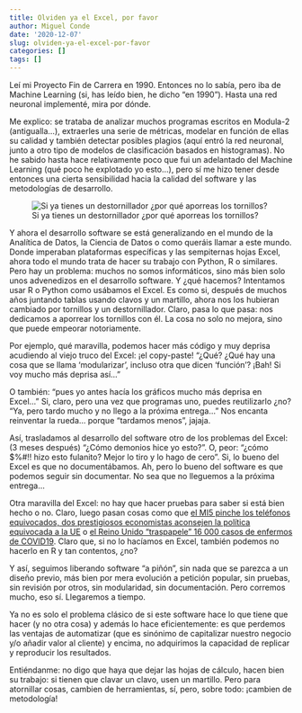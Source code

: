 ```yaml
---
title: Olviden ya el Excel, por favor
author: Miguel Conde
date: '2020-12-07'
slug: olviden-ya-el-excel-por-favor
categories: []
tags: []
---
```


Leí mi Proyecto Fin de Carrera en 1990. Entonces no lo sabía, pero iba de Machine Learning (si, has leído bien, he dicho "en 1990"). Hasta una red neuronal implementé, mira por dónde.

Me explico: se trataba de analizar muchos programas escritos en Modula-2 (antigualla...), extraerles una serie de métricas, modelar en función de ellas su calidad y también detectar posibles plagios (aquí entró la red neuronal, junto a otro tipo de modelos de clasificación basados en histogramas). No he sabido hasta hace relativamente poco que fui un adelantado del Machine Learning (qué poco he explotado yo esto...), pero sí me hizo tener desde entonces una cierta sensibilidad hacia la calidad del software y las metodologías de desarrollo.

![Si ya tienes un destornillador ¿por qué aporreas los tornillos?](https://i0.wp.com/es100x100datascience.com/wp-content/uploads/2020/12/madera-clavo-y-martillo.jpg?resize=442%252C332&ssl=1)

Y ahora el desarrollo software se está generalizando en el mundo de la Analítica de Datos, la Ciencia de Datos o como queráis llamar a este mundo. Donde imperaban plataformas específicas y las sempiternas hojas Excel, ahora todo el mundo trata de hacer su trabajo con Python, R o similares. Pero hay un problema: muchos no somos informáticos, sino más bien solo unos advenedizos en el desarrollo software. Y ¿qué hacemos? Intentamos usar R o Python como usábamos el Excel. Es como si, después de muchos años juntando tablas usando clavos y un martillo, ahora nos los hubieran cambiado por tornillos y un destornillador. Claro, pasa lo que pasa: nos dedicamos a aporrear los tornillos con él. La cosa no solo no mejora, sino que puede empeorar notoriamente.

Por ejemplo, qué maravilla, podemos hacer más código y muy deprisa acudiendo al viejo truco del Excel: ¡el copy-paste! "¿Qué? ¿Qué hay una cosa que se llama 'modularizar', incluso otra que dicen 'función'? ¡Bah! Si voy mucho más deprisa así..."

O también: "pues yo antes hacía los gráficos mucho más deprisa en Excel..." Si, claro, pero una vez que programas uno, puedes reutilizarlo ¿no? "Ya, pero tardo mucho y no llego a la próxima entrega..." Nos encanta reinventar la rueda... porque "tardamos menos", jajaja.

Así, trasladamos al desarrollo del software otro de los problemas del Excel: (3 meses después) "¿Cómo demonios hice yo esto?". O, peor: "¿cómo \$%\#!! hizo esto fulanito? Mejor lo tiro y lo hago de cero". Si, lo bueno del Excel es que no documentábamos. Ah, pero lo bueno del software es que podemos seguir sin documentar. No sea que no lleguemos a la próxima entrega...

Otra maravilla del Excel: no hay que hacer pruebas para saber si está bien hecho o no. Claro, luego pasan cosas como que [el MI5 pinche los teléfonos equivocados, dos prestigiosos economistas aconsejen la política equivocada a la UE](https://www.teampay.co/insights/biggest-excel-mistakes-of-all-time/) o [el Reino Unido "traspapele" 16 000 casos de enfermos de COVID19](https://www.redaccionmedica.com/secciones/sanidad-hoy/covid-reino-unido-pierden-16000-positivos-9989). Claro que, si no lo hacíamos en Excel, también podemos no hacerlo en R y tan contentos, ¿no?

Y así, seguimos liberando software "a piñón", sin nada que se parezca a un diseño previo, más bien por mera evolución a petición popular, sin pruebas, sin revisión por otros, sin modularidad, sin documentación. Pero corremos mucho, eso sí. Llegaremos a tiempo.

Ya no es solo el problema clásico de si este software hace lo que tiene que hacer (y no otra cosa) y además lo hace eficientemente: es que perdemos las ventajas de automatizar (que es sinónimo de capitalizar nuestro negocio y/o añadir valor al cliente) y encima, no adquirimos la capacidad de replicar y reproducir los resultados.

Entiéndanme: no digo que haya que dejar las hojas de cálculo, hacen bien su trabajo: si tienen que clavar un clavo, usen un martillo. Pero para atornillar cosas, cambien de herramientas, sí, pero, sobre todo: ¡cambien de metodología!
